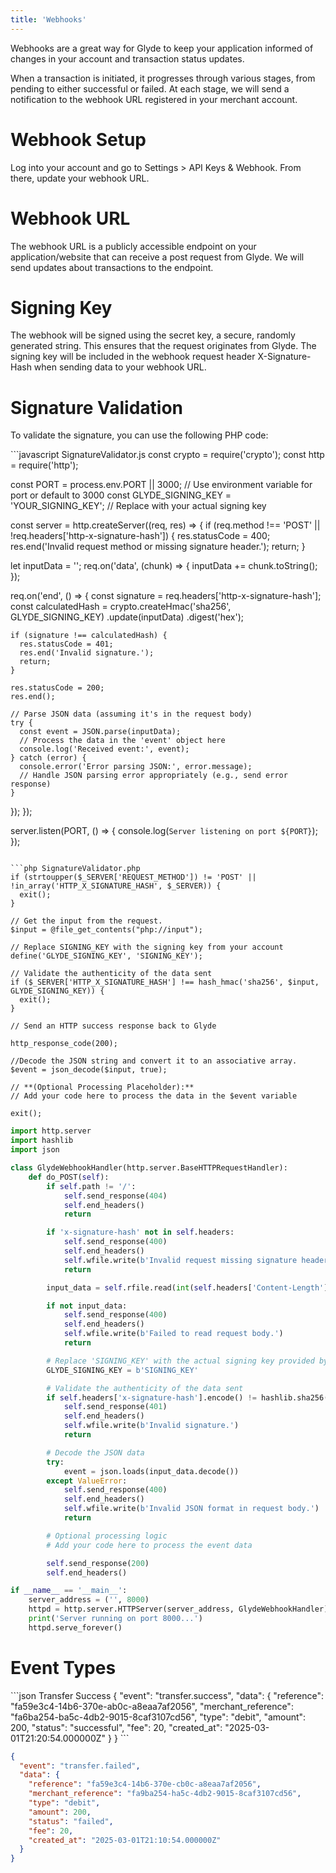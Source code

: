 ```yaml
---
title: 'Webhooks'
---
```


Webhooks are a great way for Glyde to keep your application informed of changes in your account and transaction status updates.

When a transaction is initiated, it progresses through various stages, from pending to either successful or failed. At each stage, we will send a notification to the webhook URL registered in your merchant account.

# Webhook Setup
Log into your account and go to Settings > API Keys & Webhook. From there, update your webhook URL.

# Webhook URL
The webhook URL is a publicly accessible endpoint on your application/website that can receive a post request from Glyde. We will send updates about transactions to the endpoint.

# Signing Key
The webhook will be signed using the secret key, a secure, randomly generated string. This ensures that the request originates from Glyde. The signing key will be included in the webhook request header X-Signature-Hash when sending data to your webhook URL.

# Signature Validation

To validate the signature, you can use the following PHP code:

<CodeGroup>
```javascript SignatureValidator.js
const crypto = require('crypto');
const http = require('http');

const PORT = process.env.PORT || 3000; // Use environment variable for port or default to 3000
const GLYDE_SIGNING_KEY = 'YOUR_SIGNING_KEY'; // Replace with your actual signing key

const server = http.createServer((req, res) => {
  if (req.method !== 'POST' || !req.headers['http-x-signature-hash']) {
    res.statusCode = 400;
    res.end('Invalid request method or missing signature header.');
    return;
  }

  let inputData = '';
  req.on('data', (chunk) => {
    inputData += chunk.toString();
  });

  req.on('end', () => {
    const signature = req.headers['http-x-signature-hash'];
    const calculatedHash = crypto.createHmac('sha256', GLYDE_SIGNING_KEY)
      .update(inputData)
      .digest('hex');

    if (signature !== calculatedHash) {
      res.statusCode = 401;
      res.end('Invalid signature.');
      return;
    }

    res.statusCode = 200;
    res.end();

    // Parse JSON data (assuming it's in the request body)
    try {
      const event = JSON.parse(inputData);
      // Process the data in the 'event' object here
      console.log('Received event:', event);
    } catch (error) {
      console.error('Error parsing JSON:', error.message);
      // Handle JSON parsing error appropriately (e.g., send error response)
    }
  });
});

server.listen(PORT, () => {
  console.log(`Server listening on port ${PORT}`);
});
```

```php SignatureValidator.php
if (strtoupper($_SERVER['REQUEST_METHOD']) != 'POST' || !in_array('HTTP_X_SIGNATURE_HASH', $_SERVER)) {
  exit();
}

// Get the input from the request.
$input = @file_get_contents("php://input");

// Replace SIGNING_KEY with the signing key from your account
define('GLYDE_SIGNING_KEY', 'SIGNING_KEY');

// Validate the authenticity of the data sent
if ($_SERVER['HTTP_X_SIGNATURE_HASH'] !== hash_hmac('sha256', $input, GLYDE_SIGNING_KEY)) {
  exit();
}

// Send an HTTP success response back to Glyde

http_response_code(200);

//Decode the JSON string and convert it to an associative array.
$event = json_decode($input, true);

// **(Optional Processing Placeholder):**
// Add your code here to process the data in the $event variable

exit();
```


```python SignatureValidator.py 
import http.server
import hashlib
import json

class GlydeWebhookHandler(http.server.BaseHTTPRequestHandler):
    def do_POST(self):
        if self.path != '/':
            self.send_response(404)
            self.end_headers()
            return

        if 'x-signature-hash' not in self.headers:
            self.send_response(400)
            self.end_headers()
            self.wfile.write(b'Invalid request missing signature header.')
            return

        input_data = self.rfile.read(int(self.headers['Content-Length']))

        if not input_data:
            self.send_response(400)
            self.end_headers()
            self.wfile.write(b'Failed to read request body.')
            return

        # Replace 'SIGNING_KEY' with the actual signing key provided by Glyde
        GLYDE_SIGNING_KEY = b'SIGNING_KEY'

        # Validate the authenticity of the data sent
        if self.headers['x-signature-hash'].encode() != hashlib.sha256(input_data + GLYDE_SIGNING_KEY).hexdigest().encode():
            self.send_response(401)
            self.end_headers()
            self.wfile.write(b'Invalid signature.')
            return

        # Decode the JSON data
        try:
            event = json.loads(input_data.decode())
        except ValueError:
            self.send_response(400)
            self.end_headers()
            self.wfile.write(b'Invalid JSON format in request body.')
            return

        # Optional processing logic
        # Add your code here to process the event data

        self.send_response(200)
        self.end_headers()

if __name__ == '__main__':
    server_address = ('', 8000)
    httpd = http.server.HTTPServer(server_address, GlydeWebhookHandler)
    print('Server running on port 8000...')
    httpd.serve_forever()
```
</CodeGroup>

# Event Types

<CodeGroup>
```json Transfer Success
{
  "event": "transfer.success",
  "data": {
    "reference": "fa59e3c4-14b6-370e-ab0c-a8eaa7af2056",
    "merchant_reference": "fa6ba254-ba5c-4db2-9015-8caf3107cd56",
    "type": "debit",
    "amount": 200,
    "status": "successful",
    "fee": 20,
    "created_at": "2025-03-01T21:20:54.000000Z"
  }
}
```

```json Transfer Failed
{
  "event": "transfer.failed",
  "data": {
    "reference": "fa59e3c4-14b6-370e-cb0c-a8eaa7af2056",
    "merchant_reference": "fa9ba254-ha5c-4db2-9015-8caf3107cd56",
    "type": "debit",
    "amount": 200,
    "status": "failed",
    "fee": 20,
    "created_at": "2025-03-01T21:10:54.000000Z"
  }
}
```
</CodeGroup>